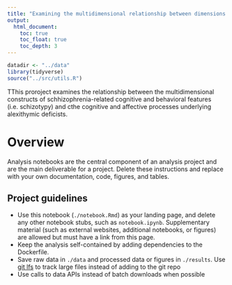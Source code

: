 ```yaml
---
title: "Examining the multidimensional relationship between dimensions of schizotypy and alexithymic deficits"
output:
  html_document:
    toc: true
    toc_float: true
    toc_depth: 3
---
```


```r
datadir <- "../data"
library(tidyverse)
source("../src/utils.R")
```
TThis proroject examines the relationship between the multidimensional constructs of schhizophrenia-related cognitive and behavioral features (i.e. schizotypy) and cthe cognitive and affective processes underlying alexithymic deficists.

# Overview

Analysis notebooks are the central component of an analysis project and are the main deliverable for a project. Delete these instructions and replace with your own documentation, code, figures, and tables.

## Project guidelines
- Use this notebook (`./notebook.Rmd`) as your landing page, and delete any other notebook stubs, such as `notebook.ipynb`. Supplementary material (such as external websites, additional notebooks, or figures) are allowed but must have a link from this page.
- Keep the analysis self-contained by adding dependencies to the Dockerfile.
- Save raw data in `./data` and processed data or figures in `./results`. Use [git lfs](https://git-lfs.github.com/) to track large files instead of adding to the git repo
- Use calls to data APIs instead of batch downloads when possible

